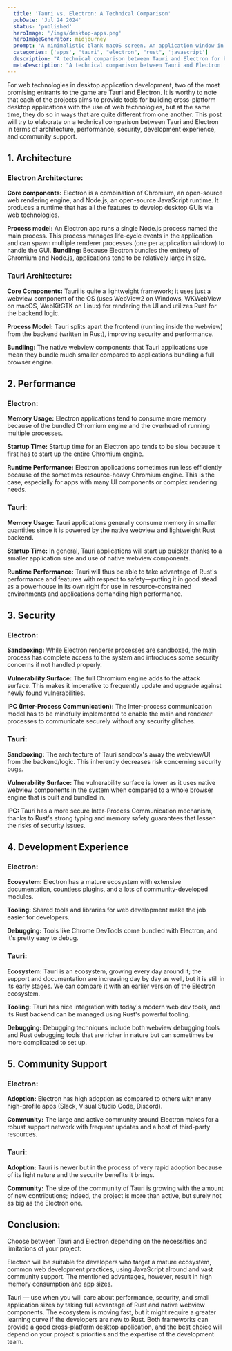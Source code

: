 ```yaml
---
  title: 'Tauri vs. Electron: A Technical Comparison'
  pubDate: 'Jul 24 2024'
  status: 'published'
  heroImage: '/imgs/desktop-apps.png'
  heroImageGenerator: midjourney
  prompt: 'A minimalistic blank macOS screen. An application window in the middle of the screen. The application window has 3 small control knobs. Purple light. Super photorealism. --c 20 --ar 16:9'
  categories: ['apps', "tauri", "electron", "rust", 'javascript']
  description: "A technical comparison between Tauri and Electron for building desktop applications."
  metaDescription: "A technical comparison between Tauri and Electron for building desktop applications."
---
```


For web technologies in desktop application development, two of the most promising entrants to the game are Tauri and Electron. It is worthy to note that each of the projects aims to provide tools for building cross-platform desktop applications with the use of web technologies, but at the same time, they do so in ways that are quite different from one another. This post will try to elaborate on a technical comparison between Tauri and Electron in terms of architecture, performance, security, development experience, and community support.

## 1. Architecture

### Electron Architecture:
**Core components:** Electron is a combination of Chromium, an open-source web rendering engine, and Node.js, an open-source JavaScript runtime. It produces a runtime that has all the features to develop desktop GUIs via web technologies.

**Process model:** An Electron app runs a single Node.js process named the main process. This process manages life-cycle events in the application and can spawn multiple renderer processes (one per application window) to handle the GUI.
**Bundling:** Because Electron bundles the entirety of Chromium and Node.js, applications tend to be relatively large in size.

### Tauri Architecture:
**Core Components:** Tauri is quite a lightweight framework; it uses just a webview component of the OS (uses WebView2 on Windows, WKWebView on macOS, WebKitGTK on Linux) for rendering the UI and utilizes Rust for the backend logic.

**Process Model:** Tauri splits apart the frontend (running inside the webview) from the backend (written in Rust), improving security and performance.

**Bundling:** The native webview components that Tauri applications use mean they bundle much smaller compared to applications bundling a full browser engine.


## 2. Performance


### Electron:
**Memory Usage:** Electron applications tend to consume more memory because of the bundled Chromium engine and the overhead of running multiple processes.

**Startup Time:** Startup time for an Electron app tends to be slow because it first has to start up the entire Chromium engine.

**Runtime Performance:** Electron applications sometimes run less efficiently because of the sometimes resource-heavy Chromium engine. This is the case, especially for apps with many UI components or complex rendering needs.

### Tauri:
**Memory Usage:** Tauri applications generally consume memory in smaller quantities since it is powered by the native webview and lightweight Rust backend.

**Startup Time:** In general, Tauri applications will start up quicker thanks to a smaller application size and use of native webview components.

**Runtime Performance:** Tauri will thus be able to take advantage of Rust's performance and features with respect to safety—putting it in good stead as a powerhouse in its own right for use in resource-constrained environments and applications demanding high performance.


## 3. Security

### Electron:
**Sandboxing:** While Electron renderer processes are sandboxed, the main process has complete access to the system and introduces some security concerns if not handled properly.

**Vulnerability Surface:** The full Chromium engine adds to the attack surface. This makes it imperative to frequently update and upgrade against newly found vulnerabilities.

**IPC (Inter-Process Communication):** The Inter-process communication model has to be mindfully implemented to enable the main and renderer processes to communicate securely without any security glitches.


### Tauri:

**Sandboxing:** The architecture of Tauri sandbox's away the webview/UI from the backend/logic. This inherently decreases risk concerning security bugs.

**Vulnerability Surface:** The vulnerability surface is lower as it uses native webview components in the system when compared to a whole browser engine that is built and bundled in.

**IPC:** Tauri has a more secure Inter-Process Communication mechanism, thanks to Rust's strong typing and memory safety guarantees that lessen the risks of security issues.


## 4. Development Experience

### Electron:

**Ecosystem:** Electron has a mature ecosystem with extensive documentation, countless plugins, and a lots of community-developed modules.

**Tooling:** Shared tools and libraries for web development make the job easier for developers.

**Debugging:** Tools like Chrome DevTools come bundled with Electron, and it's pretty easy to debug.

### Tauri:
**Ecosystem:** Tauri is an ecosystem, growing every day around it; the support and documentation are increasing day by day as well, but it is still in its early stages. We can compare it with an earlier version of the Electron ecosystem.

**Tooling:** Tauri has nice integration with today's modern web dev tools, and its Rust backend can be managed using Rust's powerful tooling.

**Debugging:** Debugging techniques include both webview debugging tools and Rust debugging tools that are richer in nature but can sometimes be more complicated to set up.


## 5. Community Support
### Electron:

**Adoption:** Electron has high adoption as compared to others with many high-profile apps (Slack, Visual Studio Code, Discord).

**Community:** The large and active community around Electron makes for a robust support network with frequent updates and a host of third-party resources.

### Tauri:
**Adoption:** Tauri is newer but in the process of very rapid adoption because of its light nature and the security benefits it brings.

**Community:** The size of the community of Tauri is growing with the amount of new contributions; indeed, the project is more than active, but surely not as big as the Electron one.


## Conclusion:
Choose between Tauri and Electron depending on the necessities and limitations of your project:

Electron will be suitable for developers who target a mature ecosystem, common web development practices, using JavaScript alround and vast community support. The mentioned advantages, however, result in high memory consumption and app sizes.

Tauri — use when you will care about performance, security, and small application sizes by taking full advantage of Rust and native webview components. The ecosystem is moving fast, but it might require a greater learning curve if the developers are new to Rust.
Both frameworks can provide a good cross-platform desktop application, and the best choice will depend on your project's priorities and the expertise of the development team.







